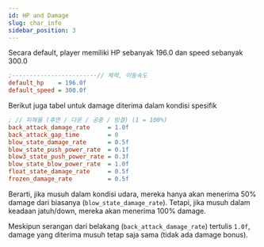 ```yaml
---
id: HP and Damage
slug: char_info
sidebar_position: 3
---
```


Secara default, player memiliki HP sebanyak 196.0 dan speed sebanyak 300.0

```ini title="sp2_char.ini"
;------------------------// 체력, 이동속도
default_hp    = 196.0f
default_speed = 300.0f
```

Berikut juga tabel untuk damage diterima dalam kondisi spesifik

```ini title="sp2_char.ini"
; // 피해율 (후면 / 다운 / 공중 / 빙결) (1 = 100%)
back_attack_damage_rate     = 1.0f
back_attack_gap_time        = 0
blow_state_damage_rate      = 0.5f
blow_state_push_power_rate  = 0.1f
blow3_state_push_power_rate = 0.3f
blow_state_blow_power_rate  = 1.0f
float_state_damage_rate     = 0.5f
frozen_damage_rate          = 0.5f
```

Berarti, jika musuh dalam kondisi udara, mereka hanya akan menerima 50% damage dari biasanya (`blow_state_damage_rate`).
Tetapi, jika musuh dalam keadaan jatuh/down, mereka akan menerima 100% damage.

Meskipun serangan dari belakang (`back_attack_damage_rate`) tertulis `1.0f`, damage yang diterima musuh tetap saja sama (tidak ada damage bonus).
